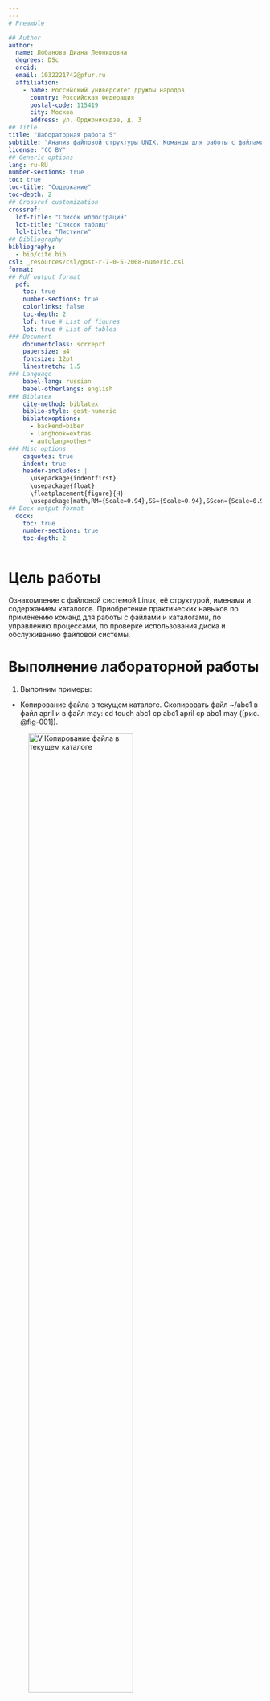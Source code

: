 ```yaml
---
---
# Preamble

## Author
author:
  name: Лобанова Диана Леонидовна
  degrees: DSc
  orcid: 
  email: 1032221742@pfur.ru
  affiliation:
    - name: Российский университет дружбы народов
      country: Российская Федерация
      postal-code: 115419
      city: Москва
      address: ул. Орджоникидзе, д. 3
## Title
title: "Лабораторная работа 5"
subtitle: "Анализ файловой структуры UNIX. Команды для работы с файлами и каталогами"
license: "CC BY"
## Generic options
lang: ru-RU
number-sections: true
toc: true
toc-title: "Содержание"
toc-depth: 2
## Crossref customization
crossref:
  lof-title: "Список иллюстраций"
  lot-title: "Список таблиц"
  lol-title: "Листинги"
## Bibliography
bibliography:
  - bib/cite.bib
csl: _resources/csl/gost-r-7-0-5-2008-numeric.csl
format:
## Pdf output format
  pdf:
    toc: true
    number-sections: true
    colorlinks: false
    toc-depth: 2
    lof: true # List of figures
    lot: true # List of tables
### Document
    documentclass: scrreprt
    papersize: a4
    fontsize: 12pt
    linestretch: 1.5
### Language
    babel-lang: russian
    babel-otherlangs: english
### Biblatex
    cite-method: biblatex
    biblio-style: gost-numeric
    biblatexoptions:
      - backend=biber
      - langhook=extras
      - autolang=other*
### Misc options
    csquotes: true
    indent: true
    header-includes: |
      \usepackage{indentfirst}
      \usepackage{float}
      \floatplacement{figure}{H}
      \usepackage[math,RM={Scale=0.94},SS={Scale=0.94},SScon={Scale=0.94},TT={Scale=MatchLowercase,FakeStretch=0.9},DefaultFeatures={Ligatures=Common}]{plex-otf}
## Docx output format
  docx:
    toc: true
    number-sections: true
    toc-depth: 2
---
```



# Цель работы

Ознакомление с файловой системой Linux, её структурой, именами и содержанием каталогов. 
Приобретение практических навыков по применению команд для работы с файлами и каталогами, по управлению процессами, по проверке использования диска и обслуживанию файловой системы.


# Выполнение лабораторной работы

1. Выполним примеры:

- Копирование файла в текущем каталоге. Скопировать файл ~/abc1 в файл april
и в файл may:
cd
touch abc1
cp abc1 april
cp abc1 may ([рис. @fig-001]).

![V Копирование файла в текущем каталоге](image/copy_file_this_catalog.png){#fig-001 width=70%}

- Копирование нескольких файлов в каталог. Скопировать файлы april и may в каталог
monthly:
mkdir monthly
cp april may monthly ([рис. @fig-002]).

![V Копирование нескольких файлов в каталог](image/copy_some_files_catalog.png){#fig-002 width=70%}

- Копирование файлов в произвольном каталоге. Скопировать файл monthly/may в файл
с именем june:
cp monthly/may monthly/june
ls monthly ([рис. @fig-003]).

![V Копирование файлов в произвольном каталоге](image/copy_file_other_catalog.png){#fig-003 width=70%}

- Копирование каталогов в текущем каталоге. Скопировать каталог monthly в каталог
monthly.00:
mkdir monthly.00
cp -r monthly monthly.00 ([рис. @fig-004]).

![V Копирование каталогов в текущем каталоге](image/copy_catalogs_this_catalog.png){#fig-004 width=70%}

- Копирование каталогов в произвольном каталоге. Скопировать каталог monthly.00
в каталог /tmp:
cp -r monthly.00 /tmp ([рис. @fig-005]).

![V Копирование каталогов в произвольном каталоге](image/copy_catalogs_other_catalog.png){#fig-005 width=70%}

- Переименование файлов в текущем каталоге. Изменить название файла april на
july в домашнем каталоге:
cd
mv april july ([рис. @fig-006]).

![V Переименование файлов в текущем каталоге](image/change_name_file_this_catalog.png){#fig-006 width=70%}

- Перемещение файлов в другой каталог. Переместить файл july в каталог monthly.00:
mv july monthly.00
ls monthly.00 ([рис. @fig-007]).

![V Перемещение файлов в другой каталог](image/change_location_file_this_catalog.png){#fig-007 width=70%}

- Переименование каталогов в текущем каталоге. Переименовать каталог monthly.00
в monthly.01
mv monthly.00 monthly.01 ([рис. @fig-008]).

![V Переименование каталогов в текущем каталоге](image/change_name_catalogs_this_catalog.png){#fig-008 width=70%}

- Перемещение каталога в другой каталог. Переместить каталог monthly.01 в каталог
reports:
mkdir reports
mv monthly.01 reports ([рис. @fig-009]).

![V Перемещение каталога в другой каталог](image/change_location_catalog_other_catalog.png){#fig-009 width=70%}

- Переименование каталога, не являющегося текущим. Переименовать каталог
reports/monthly.01 в reports/monthly:
mv reports/monthly.01 reports/monthly ([рис. @fig-010]).

![V Переименование каталога, не являющегося текущим](image/change_name_inside_catalog.png){#fig-010 width=70%}

- Требуется создать файл ~/may с правом выполнения для владельца:
cd
touch may
ls -l may
chmod u+x may
ls -l may  ([рис. @fig-011]).

![V Требуется создать файл с правом выполнения для владельца](image/change_permissions_may.png){#fig-011 width=70%}

- Требуется лишить владельца файла ~/may права на выполнение:
chmod u-x may
ls -l may  ([рис. @fig-012]).

![V Требуется лишить владельца файла права на выполнение](image/delete_permissions_may.png){#fig-012 width=70%}

- Требуется создать каталог monthly с запретом на чтение для членов группы и всех
остальных пользователей:
cd
mkdir monthly
chmod g-r, o-r monthly  ([рис. @fig-013]).

![V Каталог с запретом на чтение для членов группы и всех
остальных пользователей](image/no_permissions_read.png){#fig-013 width=70%}

- Требуется создать файл ~/abc1 с правом записи для членов группы:
cd
touch abc1
chmod g+w abc1 ([рис. @fig-014]).

![V Файл с правом записи для членов группы](image/yes_permissions_write.png){#fig-014 width=70%}


2. Выполним следующие команды:

- Скопируйте файл /usr/include/sys/io.h в домашний каталог и назовите его
equipment. 
Файл io.h в каталоге /usr/include/sys есть, копируем и называем equipment. ([рис. @fig-015]).

![V Скопируйте файл в домашний каталог и назовите его](image/copy_change_file_name.png){#fig-015 width=70%}

- В домашнем каталоге создайте директорию ~/ski.plases.
- Переместите файл equipment в каталог ~/ski.plases. ([рис. @fig-016]).

![V Создайте каталог и переместите туда файл](image/katalog_cut_file.png){#fig-016 width=70%}

- Переименуйте файл ~/ski.plases/equipment в ~/ski.plases/equiplist. ([рис. @fig-017]).

![V Переименуйте файл](image/change_name_file.png){#fig-017 width=70%}

- Создайте в домашнем каталоге файл abc1 и скопируйте его в каталог
~/ski.plases, назовите его equiplist2. ([рис. @fig-018]).

![V Создайте, скопируйте и переименуйте файл](image/create_copy_change_name_file.png){#fig-018 width=70%}

- Создайте каталог с именем equipment в каталоге ~/ski.plases.
- Переместите файлы ~/ski.plases/equiplist и equiplist2 в каталог
~/ski.plases/equipment. ([рис. @fig-019]).

![V Переместить файлы в новый каталог](image/cut_file_new_katalog.png){#fig-019 width=70%}

- Создайте и переместите каталог ~/newdir в каталог ~/ski.plases и назовите
его plans. ([рис. @fig-020]).

![V Переместить новый каталог в каталог, переименовать](image/cut_new_katalog_katalog_change_name.png){#fig-020 width=70%}


3. Определите опции команды chmod, необходимые для того, чтобы присвоить перечис-
ленным ниже файлам выделенные права доступа, считая, что в начале таких прав
нет:
- drwxr--r-- ... australia ([рис. @fig-021]).

![V Доступы для каталога australia](image/chmod_australia.png){#fig-021 width=70%}

- drwx--x--x ... play ([рис. @fig-022]).

![V Доступы для каталога play](image/chmod_play.png){#fig-022 width=70%}

- -r-xr--r-- ... my_os ([рис. @fig-023]).

![V Доступы для файла my_os](image/chmod_my_os.png){#fig-023 width=70%}

- -rw-rw-r-- ... feathers ([рис. @fig-024]).

![V Доступы для файла feathers](image/chmod_feathers.png){#fig-024 width=70%}


4. Проделайте приведённые ниже упражнения:

- Просмотрите содержимое файла /etc/password.
- Скопируйте файл ~/feathers в файл ~/file.old.
- Переместите файл ~/file.old в каталог ~/play.
- Скопируйте каталог ~/play в каталог ~/fun.
- Переместите каталог ~/fun в каталог ~/play и назовите его games.
- Лишите владельца файла ~/feathers права на чтение.
- Что произойдёт, если вы попытаетесь просмотреть файл ~/feathers командой
cat?
- Что произойдёт, если вы попытаетесь скопировать файл ~/feathers?
- Дайте владельцу файла ~/feathers право на чтение.
- Лишите владельца каталога ~/play права на выполнение.
- Перейдите в каталог ~/play. Что произошло?
- Дайте владельцу каталога ~/play право на выполнение.


5. Прочитайте man по командам mount, fsck, mkfs, kill и кратко их охарактеризуйте,
приведя примеры.


# Выводы

В этой лабораторной работе мы познакомились с файловой системой Linux, её структурой, именами и содержанием каталогов. Изучили новые команды, выполнили их в консоле, получили результат.


